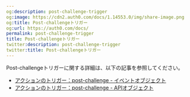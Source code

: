 ```yaml
---
og:description: post-challenge-trigger
og:image: https://cdn2.auth0.com/docs/1.14553.0/img/share-image.png
og:title: Post-challengeトリガー
og:url: https://auth0.com/docs/
permalink: post-challenge-trigger
title: Post-challengeトリガー
twitter:description: post-challenge-trigger
twitter:title: Post-challengeトリガー
---
```


Post-challengeトリガーに関する詳細は、以下の記事を参照してください。

* [アクションのトリガー：post-challenge - イベントオブジェクト](/post-challenge-event-object)
* [アクションのトリガー：post-challenge - APIオブジェクト](/post-challenge-api-object)